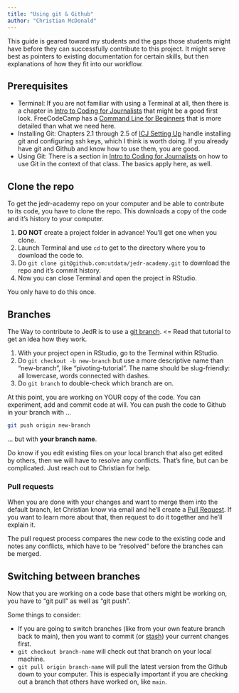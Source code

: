 ```yaml
---
title: "Using git & Github"
author: "Christian McDonald"
---
```


This guide is geared toward my students and the gaps those students might have before they can successfully contribute to this project. It might serve best as pointers to existing documentation for certain skills, but then explanations of how they fit into our workflow.

## Prerequisites

- Terminal: If you are not familiar with using a Terminal at all, then there is a chapter in [Intro to Coding for Journalists](https://utdata.github.io/icj-class/start-01-terminal.html) that might be a good first look. FreeCodeCamp has a [Command Line for Beginners](https://www.freecodecamp.org/news/command-line-for-beginners/) that is more detailed than what we need here.
- Installing Git: Chapters 2.1 through 2.5 of [ICJ Setting Up](https://utdata.github.io/icj-setting-up/setup-part-1.html#install-git) handle installing git and configuring ssh keys, which I think is worth doing. If you already have git and Github and know how to use them, you are good.
- Using Git: There is a section in [Intro to Coding for Journalists](https://utdata.github.io/icj-class/git-00-intro.html) on how to use Git in the context of that class. The basics apply here, as well.

## Clone the repo

To get the jedr-academy repo on your computer and be able to contribute to its code, you have to clone the repo. This downloads a copy of the code and it's history to your computer.

1. **DO NOT** create a project folder in advance! You'll get one when you clone.
2. Launch Terminal and use `cd` to get to the directory where you to download the code to.
3. Do `git clone git@github.com:utdata/jedr-academy.git` to download the repo and it's commit history.
4. Now you can close Terminal and open the project in RStudio.

You only have to do this once.

## Branches

The Way to contribute to JedR is to use a [git branch](https://www.howtogeek.com/devops/how-do-git-branches-work/). <= Read that tutorial to get an idea how they work.

1. With your project open in RStudio, go to the Terminal within RStudio.
2. Do `git checkout -b new-branch` but use a more descriptive name than "new-branch", like "pivoting-tutorial". The name should be slug-friendly: all lowercase, words connected with dashes.
3. Do `git branch` to double-check which branch are on.

At this point, you are working on YOUR copy of the code. You can experiment, add and commit code at will. You can push the code to Github in your branch with ...

```bash
git push origin new-branch
```

... but with **your branch name**.

Do know if you edit existing files on your local branch that also get edited by others, then we will have to resolve any conflicts. That's fine, but can be complicated. Just reach out to Christian for help.

### Pull requests

When you are done with your changes and want to merge them into the default branch, let Christian know via email and he'll create a [Pull Request](https://docs.github.com/en/pull-requests/collaborating-with-pull-requests/proposing-changes-to-your-work-with-pull-requests/creating-a-pull-request). If you want to learn more about that, then request to do it together and he'll explain it.

The pull request process compares the new code to the existing code and notes any conflicts, which have to be "resolved" before the branches can be merged.

## Switching between branches

Now that you are working on a code base that others might be working on, you have to "git pull" as well as "git push".

Some things to consider:

- If you are going to switch branches (like from your own feature branch back to main), then you want to commit (or [stash](https://git-scm.com/docs/git-stash)) your current changes first.
- `git checkout branch-name` will check out that branch on your local machine.
- `git pull origin branch-name` will pull the latest version from the Github down to your computer. This is especially important if you are checking out a branch that others have worked on, like `main`.
